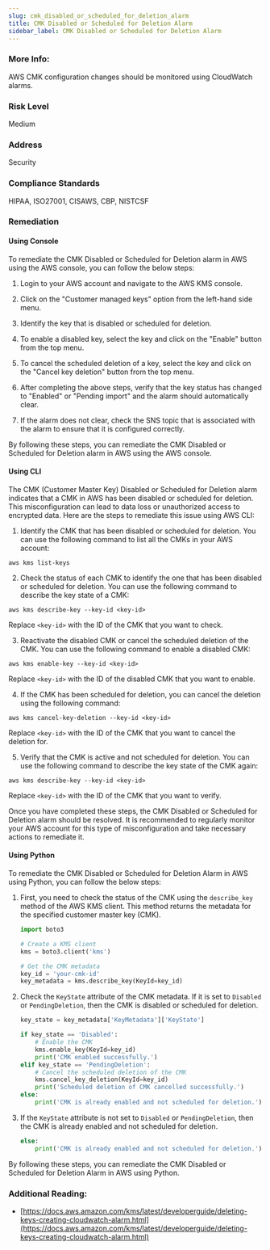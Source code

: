 ```yaml
---
slug: cmk_disabled_or_scheduled_for_deletion_alarm
title: CMK Disabled or Scheduled for Deletion Alarm
sidebar_label: CMK Disabled or Scheduled for Deletion Alarm
---
```


### More Info:

AWS CMK configuration changes should be monitored using CloudWatch alarms.

### Risk Level

Medium

### Address

Security

### Compliance Standards

HIPAA, ISO27001, CISAWS, CBP, NISTCSF

### Remediation

#### Using Console

To remediate the CMK Disabled or Scheduled for Deletion alarm in AWS using the AWS console, you can follow the below steps:

1. Login to your AWS account and navigate to the AWS KMS console.

2. Click on the "Customer managed keys" option from the left-hand side menu.

3. Identify the key that is disabled or scheduled for deletion.

4. To enable a disabled key, select the key and click on the "Enable" button from the top menu. 

5. To cancel the scheduled deletion of a key, select the key and click on the "Cancel key deletion" button from the top menu.

6. After completing the above steps, verify that the key status has changed to "Enabled" or "Pending import" and the alarm should automatically clear.

7. If the alarm does not clear, check the SNS topic that is associated with the alarm to ensure that it is configured correctly.

By following these steps, you can remediate the CMK Disabled or Scheduled for Deletion alarm in AWS using the AWS console.

#### Using CLI

The CMK (Customer Master Key) Disabled or Scheduled for Deletion alarm indicates that a CMK in AWS has been disabled or scheduled for deletion. This misconfiguration can lead to data loss or unauthorized access to encrypted data. Here are the steps to remediate this issue using AWS CLI:

1. Identify the CMK that has been disabled or scheduled for deletion. You can use the following command to list all the CMKs in your AWS account:

```
aws kms list-keys
```

2. Check the status of each CMK to identify the one that has been disabled or scheduled for deletion. You can use the following command to describe the key state of a CMK:

```
aws kms describe-key --key-id <key-id>
```

Replace `<key-id>` with the ID of the CMK that you want to check.

3. Reactivate the disabled CMK or cancel the scheduled deletion of the CMK. You can use the following command to enable a disabled CMK:

```
aws kms enable-key --key-id <key-id>
```

Replace `<key-id>` with the ID of the disabled CMK that you want to enable.

4. If the CMK has been scheduled for deletion, you can cancel the deletion using the following command:

```
aws kms cancel-key-deletion --key-id <key-id>
```

Replace `<key-id>` with the ID of the CMK that you want to cancel the deletion for.

5. Verify that the CMK is active and not scheduled for deletion. You can use the following command to describe the key state of the CMK again:

```
aws kms describe-key --key-id <key-id>
```

Replace `<key-id>` with the ID of the CMK that you want to verify.

Once you have completed these steps, the CMK Disabled or Scheduled for Deletion alarm should be resolved. It is recommended to regularly monitor your AWS account for this type of misconfiguration and take necessary actions to remediate it.

#### Using Python

To remediate the CMK Disabled or Scheduled for Deletion Alarm in AWS using Python, you can follow the below steps:

1. First, you need to check the status of the CMK using the `describe_key` method of the AWS KMS client. This method returns the metadata for the specified customer master key (CMK).

   ```python
   import boto3

   # Create a KMS client
   kms = boto3.client('kms')

   # Get the CMK metadata
   key_id = 'your-cmk-id'
   key_metadata = kms.describe_key(KeyId=key_id)
   ```

2. Check the `KeyState` attribute of the CMK metadata. If it is set to `Disabled` or `PendingDeletion`, then the CMK is disabled or scheduled for deletion.

   ```python
   key_state = key_metadata['KeyMetadata']['KeyState']

   if key_state == 'Disabled':
       # Enable the CMK
       kms.enable_key(KeyId=key_id)
       print('CMK enabled successfully.')
   elif key_state == 'PendingDeletion':
       # Cancel the scheduled deletion of the CMK
       kms.cancel_key_deletion(KeyId=key_id)
       print('Scheduled deletion of CMK cancelled successfully.')
   else:
       print('CMK is already enabled and not scheduled for deletion.')
   ```

3. If the `KeyState` attribute is not set to `Disabled` or `PendingDeletion`, then the CMK is already enabled and not scheduled for deletion.

   ```python
   else:
       print('CMK is already enabled and not scheduled for deletion.')
   ```

By following these steps, you can remediate the CMK Disabled or Scheduled for Deletion Alarm in AWS using Python.

### Additional Reading:

- [https://docs.aws.amazon.com/kms/latest/developerguide/deleting-keys-creating-cloudwatch-alarm.html](https://docs.aws.amazon.com/kms/latest/developerguide/deleting-keys-creating-cloudwatch-alarm.html) 

